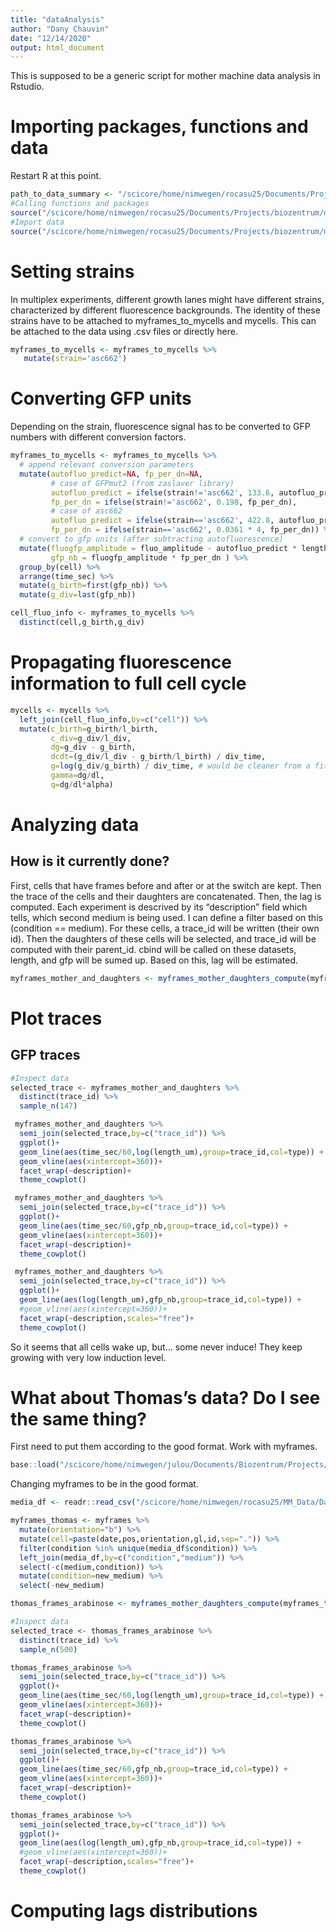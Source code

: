 ```yaml
---
title: "dataAnalysis"
author: "Dany Chauvin"
date: "12/14/2020"
output: html_document
---
```


This is supposed to be a generic script for mother machine data analysis in Rstudio.

# Importing packages, functions and data

Restart R at this point.

```r
path_to_data_summary <- "/scicore/home/nimwegen/rocasu25/Documents/Projects/biozentrum/mothermachine_scripts/importingDataFromMomaToR/comlacDataSet.csv"
#Calling functions and packages
source("/scicore/home/nimwegen/rocasu25/Documents/Projects/biozentrum/mothermachine_scripts/importingDataFromMomaToR/loadFunctionsAndPackages.R")
#Import data
source("/scicore/home/nimwegen/rocasu25/Documents/Projects/biozentrum/mothermachine_scripts/importingDataFromMomaToR/deepMomaToDf.R")
```
# Setting strains

In multiplex experiments, different growth lanes might have different strains, characterized by different fluorescence backgrounds. The identity of these strains have to be attached to myframes_to_mycells and mycells. This can be attached to the data using .csv files or directly here.

```r
myframes_to_mycells <- myframes_to_mycells %>% 
   mutate(strain='asc662')
```
# Converting GFP units

Depending on the strain, fluorescence signal has to be converted to GFP numbers with different conversion factors.

```r
myframes_to_mycells <- myframes_to_mycells %>%
  # append relevant conversion parameters
  mutate(autofluo_predict=NA, fp_per_dn=NA,
         # case of GFPmut2 (from zaslaver library)
         autofluo_predict = ifelse(strain!='asc662', 133.6, autofluo_predict),
         fp_per_dn = ifelse(strain!='asc662', 0.198, fp_per_dn),
         # case of asc662
         autofluo_predict = ifelse(strain=='asc662', 422.8, autofluo_predict),
         fp_per_dn = ifelse(strain=='asc662', 0.0361 * 4, fp_per_dn)) %>% 
  # convert to gfp units (after subtracting autofluorescence)
  mutate(fluogfp_amplitude = fluo_amplitude - autofluo_predict * length_um,
         gfp_nb = fluogfp_amplitude * fp_per_dn ) %>% 
  group_by(cell) %>% 
  arrange(time_sec) %>% 
  mutate(g_birth=first(gfp_nb)) %>% 
  mutate(g_div=last(gfp_nb))

cell_fluo_info <- myframes_to_mycells %>% 
  distinct(cell,g_birth,g_div)
```

# Propagating fluorescence information to full cell cycle

```r
mycells <- mycells %>% 
  left_join(cell_fluo_info,by=c("cell")) %>% 
  mutate(c_birth=g_birth/l_birth,
         c_div=g_div/l_div,
         dg=g_div - g_birth,
         dcdt=(g_div/l_div - g_birth/l_birth) / div_time,
         g=log(g_div/g_birth) / div_time, # would be cleaner from a fit but difficult to compare
         gamma=dg/dl,
         q=dg/dl*alpha)
```
# Analyzing data

## How is it currently done?
First, cells that have frames before and after or at the switch are kept.
Then the trace of the cells and their daughters are concatenated.
Then, the lag is computed.
Each experiment is descrived by its "description" field which tells, which second medium is being used.
I can define a filter based on this (condition == medium).
For these cells, a trace_id will be written (their own id).
Then the daughters of these cells will be selected, and trace_id will be computed with their parent_id.
cbind will be called on these datasets, length, and gfp will be sumed up.
Based on this, lag will be estimated.

```r
myframes_mother_and_daughters <- myframes_mother_daughters_compute(myframes_to_mycells)
```

# Plot traces
## GFP traces

```r
#Inspect data
selected_trace <- myframes_mother_and_daughters %>%
  distinct(trace_id) %>% 
  sample_n(147)

 myframes_mother_and_daughters %>% 
  semi_join(selected_trace,by=c("trace_id")) %>% 
  ggplot()+
  geom_line(aes(time_sec/60,log(length_um),group=trace_id,col=type)) +
  geom_vline(aes(xintercept=360))+
  facet_wrap(~description)+
  theme_cowplot()

 myframes_mother_and_daughters %>% 
  semi_join(selected_trace,by=c("trace_id")) %>% 
  ggplot()+
  geom_line(aes(time_sec/60,gfp_nb,group=trace_id,col=type)) +
  geom_vline(aes(xintercept=360))+
  facet_wrap(~description)+
  theme_cowplot()

 myframes_mother_and_daughters %>% 
  semi_join(selected_trace,by=c("trace_id")) %>% 
  ggplot()+
  geom_line(aes(log(length_um),gfp_nb,group=trace_id,col=type)) +
  #geom_vline(aes(xintercept=360))+
  facet_wrap(~description,scales="free")+
  theme_cowplot()
```

So it seems that all cells wake up, but... some never induce!
They keep growing with very low induction level.

# What about Thomas's data? Do I see the same thing?

First need to put them according to the good format.
Work with myframes.

```r
base::load("/scicore/home/nimwegen/julou/Documents/Biozentrum/Projects/MoM_Switch/share/MoM_Switch_Dany_20201216.RData")
```
Changing myframes to be in the good format.

```r
media_df <- readr::read_csv("/scicore/home/nimwegen/rocasu25/MM_Data/Dany/MoM_lacInduction_data/media_df.csv")

myframes_thomas <- myframes %>% 
  mutate(orientation="b") %>% 
  mutate(cell=paste(date,pos,orientation,gl,id,sep=".")) %>% 
  filter(condition %in% unique(media_df$condition)) %>% 
  left_join(media_df,by=c("condition","medium")) %>% 
  select(-c(medium,condition)) %>% 
  mutate(condition=new_medium) %>% 
  select(-new_medium)
```

```r
thomas_frames_arabinose <- myframes_mother_daughters_compute(myframes_thomas)
```
```r
#Inspect data
selected_trace <- thomas_frames_arabinose %>%
  distinct(trace_id) %>% 
  sample_n(500)

thomas_frames_arabinose %>% 
  semi_join(selected_trace,by=c("trace_id")) %>% 
  ggplot()+
  geom_line(aes(time_sec/60,log(length_um),group=trace_id,col=type)) +
  geom_vline(aes(xintercept=360))+
  facet_wrap(~description)+
  theme_cowplot()

thomas_frames_arabinose %>% 
  semi_join(selected_trace,by=c("trace_id")) %>% 
  ggplot()+
  geom_line(aes(time_sec/60,gfp_nb,group=trace_id,col=type)) +
  geom_vline(aes(xintercept=360))+
  facet_wrap(~description)+
  theme_cowplot()

thomas_frames_arabinose %>% 
  semi_join(selected_trace,by=c("trace_id")) %>% 
  ggplot()+
  geom_line(aes(log(length_um),gfp_nb,group=trace_id,col=type)) +
  #geom_vline(aes(xintercept=360))+
  facet_wrap(~description,scales="free")+
  theme_cowplot()
```
# Computing lags distributions



